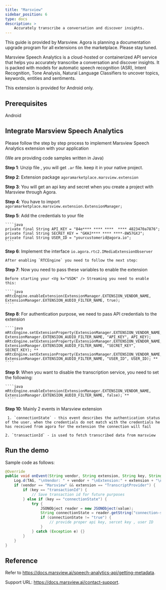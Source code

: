 ```yaml
---
title: "Marsview"
sidebar_position: 6
type: docs
description: >
    Accurately transcribe a conversation and discover insights.
---
```


This guide is provided by Marsview. Agora is planning a documentation upgrade program for all extensions on the marketplace. Please stay tuned.

Marsview Speech Analytics is a cloud-hosted or containerized API service that helps you accurately transcribe a conversation and discover insights. It is packed with models for automatic speech recognition (ASR), Intent Recognition, Tone Analysis, Natural Language Classifiers to uncover topics, keywords, entities and sentiments.

<PlatformWrapper notAllowed="android">
This extension is provided for Android only.
</PlatformWrapper>

<PlatformWrapper platform="android">

## Prerequisites

Android

## Integrate Marsview Speech Analytics

Please follow the step by step process to implement Marsview Speech Analytics extension with your application

 (We are providing code samples written in Java)

**Step 1**: Unzip file , you will get `.ar` file. keep it in your native project.

**Step 2**: Extension package `agoramarketplace.marsview.extension`

**Step 3**: You will get an api key and secret when you create a project with Marsview through Agora.

**Step 4**: You have to import `agoramarketplace.marsview.extension.ExtensionManager;`

**Step 5**: Add the credentials to your file

    ````java
    private final String API_KEY = "84e**** **** ****  **** 4823470a7876";
    private final String SECRET_KEY = "GKHJ**** **** ****-8W57GXJ";
    private final String USER_ID = "yourcustomerid@agora.io";
    ````

**Step 6**: Implement the interface `io.agora.rtc2.IMediaExtensionObserver`

    After enabling `RTCEngine` you need to follow the next step:

**Step 7**: Now you need to pass these variables to enable the extension

    Before starting your <Vg k="VSDK" /> Streaming you need to enable this:

    ````java
    mRtcEngine.enableExtension(ExtensionManager.EXTENSION_VENDOR_NAME, ExtensionManager.EXTENSION_AUDIO_FILTER_NAME, true);
    ````

**Step 8**: For authentication purpose, we need to pass API credentials to the extension

    ````java
    mRtcEngine.setExtensionProperty(ExtensionManager.EXTENSION_VENDOR_NAME, ExtensionManager.EXTENSION_AUDIO_FILTER_NAME, "API_KEY", API_KEY);
    mRtcEngine.setExtensionProperty(ExtensionManager.EXTENSION_VENDOR_NAME, ExtensionManager.EXTENSION_AUDIO_FILTER_NAME, "SECRET_KEY", SECRET_KEY); **
    mRtcEngine.setExtensionProperty(ExtensionManager.EXTENSION_VENDOR_NAME, ExtensionManager.EXTENSION_AUDIO_FILTER_NAME, "USER_ID", USER_ID); **
    ````

**Step 9**: When you want to disable the transcription service, you need to set the following:

    ````java
    mRtcEngine.enableExtension(ExtensionManager.EXTENSION_VENDOR_NAME, ExtensionManager.EXTENSION_AUDIO_FILTER_NAME, false); **
     ````

**Step 10**: Mainly 2 events in Marsview extension

     1. `connectionState` - this event describes the authentication status of the user. when the credentials do not match with the credentials he has received from agora for the extension the connection will fail

    2. `transactionId` - is used to fetch transcribed data from marsview

## Run the demo

Sample code as follows:

````java
@Override
public void onEvent(String vendor, String extension, String key, String value) {
    Log.d(TAG, "\nVendor: " + vendor + "\nExtension:" + extension + "\nKey:" + key + "\nValue:" + value);
    if (vendor == "Marsview" && extension == "TranscriptProvider") {
        if (key == "transactionId") {
            // Save transaction id for future purposes
        } else if (key == "connectionState") {
            try {
                JSONObject reader = new JSONObject(value);
                String connectionState = reader.getString("connection-state");
                if (connectionState != "true") {
                    // provide proper api key, sercet key , user ID
                }
            } catch (Exception e) {}
        }
    }
}
````



## Reference

Refer to https://docs.marsview.ai/speech-analytics-api/getting-metadata.

Support URL: https://docs.marsview.ai/contact-support.


</PlatformWrapper>